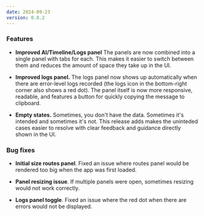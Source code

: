 ```yaml
---
date: 2024-09-23
version: 0.8.2
---
```


### Features

- **Improved AI/Timeline/Logs panel** The panels are now combined into a single panel with tabs for each. This makes it easier to switch between them and reduces the amount of space they take up in the UI.

- **Improved logs panel.** The logs panel now shows up automatically when there are error-level logs recorded (the logs icon in the bottom-right corner also shows a red dot). The panel itself is now more responsive, readable, and features a button for quickly copying the message to clipboard.

- **Empty states.** Sometimes, you don't have the data. Sometimes it's intended and sometimes it's not. This release adds makes the uninteded cases easier to resolve with clear feedback and guidance directly shown in the UI.


### Bug fixes

- **Initial size routes panel**. Fixed an issue where routes panel would be rendered too big when the app was first loaded.

- **Panel resizing issue**. If multiple panels were open, sometimes resizing would not work correctly.

- **Logs panel toggle**. Fixed an issue where the red dot when there are errors would not be displayed.
